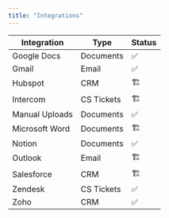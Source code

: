 ```yaml
---
title: "Integrations"
---
```

| Integration | Type       | Status     |
| ------------| -----------|------------|
| Google Docs | Documents| ✅
| Gmail | Email | ✅
| Hubspot | CRM | 🏗
| Intercom | CS Tickets | 🏗 
| Manual Uploads | Documents | ✅
| Microsoft Word | Documents | 🏗 
| Notion | Documents | ✅
| Outlook | Email | 🏗 
| Salesforce | CRM | 🏗 
| Zendesk | CS Tickets | ✅
| Zoho | CRM | ✅